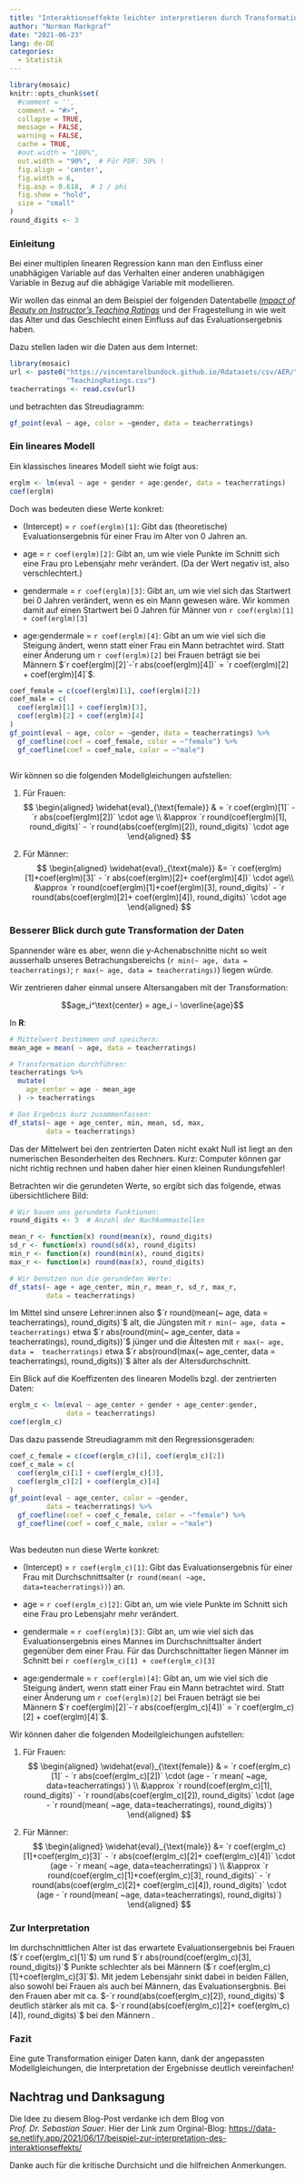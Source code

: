 ```yaml
---
title: "Interaktionseffekte leichter interpretieren durch Transformationen"
author: "Norman Markgraf"
date: "2021-06-23"
lang: de-DE
categories: 
  - Statistik
---
```


```r
library(mosaic)
knitr::opts_chunk$set(
  #comment = '', 
  comment = "#>",
  collapse = TRUE,
  message = FALSE,
  warning = FALSE,
  cache = TRUE,
  #out.width = "100%",
  out.width = "90%",  # Für PDF: 50% !
  fig.align = 'center',
  fig.width = 6,
  fig.asp = 0.618,  # 1 / phi
  fig.show = "hold",
  size = "small"
)
round_digits <- 3
```

### Einleitung

Bei einer multiplen linearen Regression kann man den Einfluss einer unabhägigen Variable auf das Verhalten einer anderen unabhägigen Variable in Bezug auf die abhägige Variable mit modellieren.

Wir wollen das einmal an dem Beispiel der folgenden Datentabelle [*Impact of Beauty on Instructor's Teaching Ratings*](https://vincentarelbundock.github.io/Rdatasets/doc/AER/TeachingRatings.html) und der Fragestellung in wie weit das Alter und das Geschlecht einen Einfluss auf das Evaluationsergebnis haben.

Dazu stellen laden wir die Daten aus dem Internet:

```r
library(mosaic)
url <- paste0("https://vincentarelbundock.github.io/Rdatasets/csv/AER/",
              "TeachingRatings.csv")
teacherratings <- read.csv(url)
```

und betrachten das Streudiagramm:

```r
gf_point(eval ~ age, color = ~gender, data = teacherratings)
```

### Ein lineares Modell

Ein klassisches lineares Modell sieht wie folgt aus:

```r
erglm <- lm(eval ~ age + gender + age:gender, data = teacherratings)
coef(erglm)
```

Doch was bedeuten diese Werte konkret:

-   (Intercept) = `r coef(erglm)[1]`: Gibt das (theoretische) Evaluationsergebnis für einer Frau im Alter von 0 Jahren an.

-   age = `r coef(erglm)[2]`: Gibt an, um wie viele Punkte im Schnitt sich eine Frau pro Lebensjahr mehr verändert. (Da der Wert negativ ist, also verschlechtert.)

-   gendermale = `r coef(erglm)[3]`: Gibt an, um wie viel sich das Startwert bei 0 Jahren verändert, wenn es ein Mann gewesen wäre. Wir kommen damit auf einen Startwert bei 0 Jahren für Männer von `r coef(erglm)[1] + coef(erglm)[3]`

-   age:gendermale = `r coef(erglm)[4]`: Gibt an um wie viel sich die Steigung ändert, wenn statt einer Frau ein Mann betrachtet wird. Statt einer Änderung um `r coef(erglm)[2]` bei Frauen beträgt sie bei Männern $`r coef(erglm)[2]`-`r abs(coef(erglm)[4])` = `r coef(erglm)[2] + coef(erglm)[4]`$.

```r
coef_female = c(coef(erglm)[1], coef(erglm)[2])
coef_male = c(
  coef(erglm)[1] + coef(erglm)[3],
  coef(erglm)[2] + coef(erglm)[4]
)
gf_point(eval ~ age, color = ~gender, data = teacherratings) %>%
  gf_coefline(coef = coef_female, color = ~"female") %>%
  gf_coefline(coef = coef_male, color = ~"male") 
  
```

Wir können so die folgenden Modellgleichungen aufstellen:

1.  Für Frauen: $$
    \begin{aligned}
      \widehat{eval}_{\text{female}} 
      & = `r coef(erglm)[1]` - `r abs(coef(erglm)[2])` \cdot age \\
      &\approx `r round(coef(erglm)[1], round_digits)` - `r round(abs(coef(erglm)[2]), round_digits)` \cdot age
    \end{aligned}
    $$

2.  Für Männer: $$
    \begin{aligned}
    \widehat{eval}_{\text{male}} 
      &= `r coef(erglm)[1]+coef(erglm)[3]` - `r abs(coef(erglm)[2]+ coef(erglm)[4])` \cdot age\\
      &\approx `r round(coef(erglm)[1]+coef(erglm)[3], round_digits)` - `r round(abs(coef(erglm)[2]+ coef(erglm)[4]), round_digits)` \cdot age
    \end{aligned}
    $$

### Besserer Blick durch gute Transformation der Daten

Spannender wäre es aber, wenn die y-Achenabschnitte nicht so weit ausserhalb unseres Betrachungsbereichs (`r min(~ age, data = teacherratings)`; `r max(~ age, data = teacherratings)`) liegen würde.

Wir zentrieren daher einmal unsere Altersangaben mit der Transformation:

$$age_i^\text{center} =  age_i - \overline{age}$$

In **R**:

```r
# Mittelwert bestimmen und speichern:
mean_age = mean( ~ age, data = teacherratings)

# Transformation durchführen:
teacherratings %>%
  mutate(
    age_center = age - mean_age
  ) -> teacherratings

# Das Ergebnis kurz zusammenfassen:
df_stats(~ age + age_center, min, mean, sd, max, 
         data = teacherratings)
```

Das der Mittelwert bei den zentrierten Daten nicht exakt Null ist liegt an den numerischen Besonderheiten des Rechners. Kurz: Computer können gar nicht richtig rechnen und haben daher hier einen kleinen Rundungsfehler!

Betrachten wir die gerundeten Werte, so ergibt sich das folgende, etwas übersichtlichere Bild:

```r
# Wir bauen uns gerundete Funktionen:
round_digits <- 3  # Anzahl der Nachkommastellen

mean_r <- function(x) round(mean(x), round_digits)
sd_r <- function(x) round(sd(x), round_digits)
min_r <- function(x) round(min(x), round_digits)
max_r <- function(x) round(max(x), round_digits)

# Wir benutzen nun die gerundeten Werte:
df_stats(~ age + age_center, min_r, mean_r, sd_r, max_r, 
         data = teacherratings)
```

Im Mittel sind unsere Lehrer:innen also $`r round(mean(~ age, data = teacherratings), round_digits)`$ alt, die Jüngsten mit `r min(~ age, data =  teacherratings)` etwa $`r abs(round(min(~ age_center, data = teacherratings), round_digits))`$ jünger und die Ältesten mit `r max(~ age, data =  teacherratings)` etwa $`r abs(round(max(~ age_center, data = teacherratings), round_digits))`$ älter als der Altersdurchschnitt.

Ein Blick auf die Koeffizenten des linearen Modells bzgl. der zentrierten Daten:

```r
erglm_c <- lm(eval ~ age_center + gender + age_center:gender, 
              data = teacherratings)
coef(erglm_c)
```

Das dazu passende Streudiagramm mit den Regressionsgeraden:

```r
coef_c_female = c(coef(erglm_c)[1], coef(erglm_c)[2])
coef_c_male = c(
  coef(erglm_c)[1] + coef(erglm_c)[3],
  coef(erglm_c)[2] + coef(erglm_c)[4]
)
gf_point(eval ~ age_center, color = ~gender, 
         data = teacherratings) %>%
  gf_coefline(coef = coef_c_female, color = ~"female") %>%
  gf_coefline(coef = coef_c_male, color = ~"male") 
  
```

Was bedeuten nun diese Werte konkret:

-   (Intercept) = `r coef(erglm_c)[1]`: Gibt das Evaluationsergebnis für einer Frau mit Durchschnittsalter (`r round(mean( ~age, data=teacherratings))`) an.

-   age = `r coef(erglm_c)[2]`: Gibt an, um wie viele Punkte im Schnitt sich eine Frau pro Lebensjahr mehr verändert.

-   gendermale = `r coef(erglm)[3]`: Gibt an, um wie viel sich das Evaluationsergebnis eines Mannes im Durchschnittsalter ändert gegenüber dem einer Frau. Für das Durchschnittalter liegen Männer im Schnitt bei `r coef(erglm_c)[1] + coef(erglm_c)[3]`

-   age:gendermale = `r coef(erglm)[4]`: Gibt an, um wie viel sich die Steigung ändert, wenn statt einer Frau ein Mann betrachtet wird. Statt einer Änderung um `r coef(erglm)[2]` bei Frauen beträgt sie bei Männern $`r coef(erglm)[2]`-`r abs(coef(erglm_c)[4])` = `r coef(erglm_c)[2] + coef(erglm)[4]`$.

Wir können daher die folgenden Modellgleichungen aufstellen:

1.  Für Frauen: $$
    \begin{aligned}
      \widehat{eval}_{\text{female}} 
      & = `r coef(erglm_c)[1]` - `r abs(coef(erglm_c)[2])` \cdot (age - `r mean( ~age, data=teacherratings)`) \\
      &\approx `r round(coef(erglm_c)[1], round_digits)` - `r round(abs(coef(erglm_c)[2]), round_digits)` \cdot (age - `r round(mean( ~age, data=teacherratings), round_digits)`) 
    \end{aligned}
    $$

2.  Für Männer: $$
    \begin{aligned}
    \widehat{eval}_{\text{male}} 
      &= `r coef(erglm_c)[1]+coef(erglm_c)[3]` - `r abs(coef(erglm_c)[2]+ coef(erglm_c)[4])` \cdot (age - `r mean( ~age, data=teacherratings)`) \\
      &\approx `r round(coef(erglm_c)[1]+coef(erglm_c)[3], round_digits)` - `r round(abs(coef(erglm_c)[2]+ coef(erglm_c)[4]), round_digits)` \cdot (age - `r round(mean( ~age, data=teacherratings), round_digits)`)
    \end{aligned}
    $$

### Zur Interpretation

Im durchschnittlichen Alter ist das erwartete Evaluationsergebnis bei Frauen ($`r coef(erglm_c)[1]`$) um rund $`r abs(round(coef(erglm_c)[3], round_digits))`$ Punkte schlechter als bei Männern ($`r coef(erglm_c)[1]+coef(erglm_c)[3]`$). Mit jedem Lebensjahr sinkt dabei in beiden Fällen, also sowohl bei Frauen als auch bei Männern, das Evaluationsergbnis. Bei den Frauen aber mit ca. $-`r round(abs(coef(erglm_c)[2]), round_digits)`$ deutlich stärker als mit ca. $-`r round(abs(coef(erglm_c)[2]+ coef(erglm_c)[4]), round_digits)`$ bei den Männern .

### Fazit

Eine gute Transformation einiger Daten kann, dank der angepassten Modellgleichungen, die Interpretation der Ergebnisse deutlich vereinfachen!

## Nachtrag und Danksagung

Die Idee zu diesem Blog-Post verdanke ich dem Blog von *Prof. Dr. Sebastian Sauer*. Hier der Link zum Orginal-Blog: <https://data-se.netlify.app/2021/06/17/beispiel-zur-interpretation-des-interaktionseffekts/>

Danke auch für die kritische Durchsicht und die hilfreichen Anmerkungen.

<!--
## Reproduzierbarkeitsinformationen

```r
options(width = 120)
xfun::session_info(c("mosaic", "xfun"), dependencies = F)
```
-->
